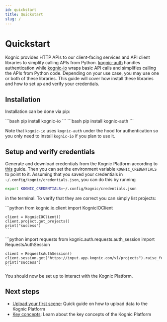 ```yaml
---
id: quickstart
title: Quickstart
slug: /
---
```



# Quickstart

Kognic provides HTTP APIs to our client-facing services and API client libraries to simplify calling APIs from
Python. [kognic-auth](https://pypi.org/project/kognic-auth/) handles authentication while [kognic-io](https://pypi.org/project/kognic-io/) 
wraps basic API calls and simplifies calling the APIs from Python code. Depending on your use case, you may use one or both of these libraries. 
This guide will cover how install these libraries and how to set up and verify your credentials.


## Installation

Installation can be done via pip:

<Tabs>
  <TabItem value="kognic-io-installation" label="kognic-io" default>
    ```bash
    pip install kognic-io
    ```
  </TabItem>
  <TabItem value="kognic-auth-installation" label="kognic-auth" default>
    ```bash
    pip install kognic-auth
    ```
  </TabItem>
</Tabs>

Note that `kognic-io` uses `kognic-auth` under the hood for authentication so you only need to install `kognic-io` if you plan to use it.


## Setup and verify credentials

Generate and download credentials from the Kognic Platform according to [this](./kognic-apis#generating-credentials) guide. 
Then you can set the environment variable `KOGNIC_CREDENTIALS` to point to it. Assuming that you saved your credentials in `~/.config/kognic/credentials.json`, 
you can do this by running
```bash
export KOGNIC_CREDENTIALS=~/.config/kognic/credentials.json
```
in the terminal. To verify that they are correct you can simply list projects:

<Tabs>
  <TabItem value="kognic-io-verify" label="kognic-io" default>
    ```python
    from kognic.io.client import KognicIOClient

    client = KognicIOClient()
    client.project.get_projects()
    print("success")
    ```
  </TabItem>
  <TabItem value="kognic-auth-verify" label="kognic-auth" default>
    ```python
    import requests
    from kognic.auth.requests.auth_session import RequestsAuthSession

    client = RequestsAuthSession()
    client.session.get("https://input.app.kognic.com/v1/projects").raise_for_status()
    print("success")
    ```
  </TabItem>
</Tabs>

You should now be set up to interact with the Kognic Platform.

## Next steps

- [Upload your first scene](./upload-your-first-scene): Quick guide on how to upload data to the Kognic Platform
- [Key concepts](./key_concepts.md): Learn about the key concepts of the Kognic Platform